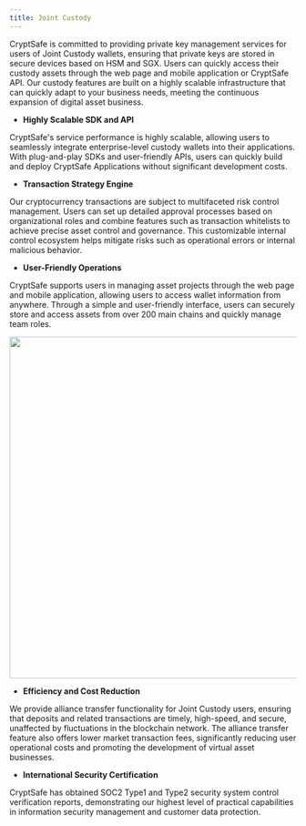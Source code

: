 ```yaml
---
title: Joint Custody
---
```


CryptSafe is committed to providing private key management services for users of Joint Custody wallets, ensuring that private keys are stored in secure devices based on HSM and SGX. Users can quickly access their custody assets through the web page and mobile application or CryptSafe API. Our custody features are built on a highly scalable infrastructure that can quickly adapt to your business needs, meeting the continuous expansion of digital asset business.

* **Highly Scalable SDK and API**

CryptSafe's service performance is highly scalable, allowing users to seamlessly integrate enterprise-level custody wallets into their applications. With plug-and-play SDKs and user-friendly APIs, users can quickly build and deploy CryptSafe Applications without significant development costs.

* **Transaction Strategy Engine**

Our cryptocurrency transactions are subject to multifaceted risk control management. Users can set up detailed approval processes based on organizational roles and combine features such as transaction whitelists to achieve precise asset control and governance. This customizable internal control ecosystem helps mitigate risks such as operational errors or internal malicious behavior.


* **User-Friendly Operations**

CryptSafe supports users in managing asset projects through the web page and mobile application, allowing users to access wallet information from anywhere. Through a simple and user-friendly interface, users can securely store and access assets from over 200 main chains and quickly manage team roles.

<div className="w-full flex items-center justify-center">
    <img src="/images/introduction/joint1-en.png" width="600"/>
</div>

* **Efficiency and Cost Reduction**

We provide alliance transfer functionality for Joint Custody users, ensuring that deposits and related transactions are timely, high-speed, and secure, unaffected by fluctuations in the blockchain network. The alliance transfer feature also offers lower market transaction fees, significantly reducing user operational costs and promoting the development of virtual asset businesses.

* **International Security Certification**

CryptSafe has obtained SOC2 Type1 and Type2 security system control verification reports, demonstrating our highest level of practical capabilities in information security management and customer data protection.
